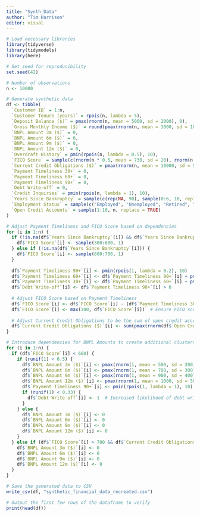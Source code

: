 ```yaml
---
title: "Synth_Data"
author: "Tim Harrison"
editor: visual
---
```


```r
# Load necessary libraries
library(tidyverse)
library(tidymodels)
library(here)

# Set seed for reproducibility
set.seed(42)

# Number of observations
n <- 10000

# Generate synthetic data
df <- tibble(
  `Customer ID` = 1:n,
  `Customer Tenure (years)` = rpois(n, lambda = 5),
  `Deposit Balance ($)` = pmax(rnorm(n, mean = 5000, sd = 2000), 0),
  `Gross Monthly Income ($)` = round(pmax(rnorm(n, mean = 3000, sd = 1000), 0), 2),
  `BNPL Amount 3m ($)` = 0,
  `BNPL Amount 6m ($)` = 0,
  `BNPL Amount 9m ($)` = 0,
  `BNPL Amount 12m ($)` = 0,
  `Overdraft History` = pmin(rpois(n, lambda = 0.5), 10),
  `FICO Score` = sample(c(rnorm(n * 0.5, mean = 730, sd = 20), rnorm(n * 0.5, mean = 650, sd = 20)), n, replace = TRUE),
  `Current Credit Obligations ($)` = pmax(rnorm(n, mean = 10000, sd = 5000), 0),
  `Payment Timeliness 30+` = 0,
  `Payment Timeliness 60+` = 0,
  `Payment Timeliness 90+` = 0,
  `Debt Write-off` = 0,
  `Credit Inquiries` = pmin(rpois(n, lambda = 1), 10),
  `Years Since Bankruptcy` = sample(c(rep(NA, 90), sample(0:6, 10, replace = TRUE)), n, replace = TRUE),
  `Employment Status` = sample(c("Employed", "Unemployed", "Retired", "Student"), n, replace = TRUE, prob = c(0.65, 0.15, 0.1, 0.1)),
  `Open Credit Accounts` = sample(1:10, n, replace = TRUE)
)

# Adjust Payment Timeliness and FICO Score based on dependencies
for (i in 1:n) {
  if (!is.na(df$`Years Since Bankruptcy`[i]) && df$`Years Since Bankruptcy`[i] < 1) {
    df$`FICO Score`[i] <- sample(300:600, 1)
  } else if (!is.na(df$`Years Since Bankruptcy`[i])) {
    df$`FICO Score`[i] <- sample(600:700, 1)
  }
  
  df$`Payment Timeliness 90+`[i] <- pmin(rpois(1, lambda = 0.2), 10)
  df$`Payment Timeliness 60+`[i] <- df$`Payment Timeliness 90+`[i] + pmin(rpois(1, lambda = 0.3), 10 - df$`Payment Timeliness 90+`[i])
  df$`Payment Timeliness 30+`[i] <- df$`Payment Timeliness 60+`[i] + pmin(rpois(1, lambda = 0.5), 10 - df$`Payment Timeliness 60+`[i])
  df$`Debt Write-off`[i] <- df$`Payment Timeliness 90+`[i] > 0
  
  # Adjust FICO Score based on Payment Timeliness
  df$`FICO Score`[i] <- df$`FICO Score`[i] - (df$`Payment Timeliness 30+`[i] * 10 + df$`Payment Timeliness 60+`[i] * 7 + df$`Payment Timeliness 90+`[i] * 5)
  df$`FICO Score`[i] <- max(300, df$`FICO Score`[i])  # Ensure FICO score is at least 300
  
  # Adjust Current Credit Obligations to be the sum of open credit accounts
  df$`Current Credit Obligations ($)`[i] <- sum(pmax(rnorm(df$`Open Credit Accounts`[i], mean = 2000, sd = 1000), 0))
}

# Introduce dependencies for BNPL Amounts to create additional clusters
for (i in 1:n) {
  if (df$`FICO Score`[i] < 660) {
    if (runif(1) < 0.5) {
      df$`BNPL Amount 3m ($)`[i] <- pmax(rnorm(1, mean = 500, sd = 200), 0)
      df$`BNPL Amount 6m ($)`[i] <- pmax(rnorm(1, mean = 700, sd = 300), 0)
      df$`BNPL Amount 9m ($)`[i] <- pmax(rnorm(1, mean = 900, sd = 400), 0)
      df$`BNPL Amount 12m ($)`[i] <- pmax(rnorm(1, mean = 1000, sd = 500), 0)
      df$`Payment Timeliness 90+`[i] <- pmin(rpois(1, lambda = 1), 10)  # Higher payment timeliness issues
      if (runif(1) < 0.33) {
        df$`Debt Write-off`[i] <- 1  # Increased likelihood of debt write-off
      }
    } else {
      df$`BNPL Amount 3m ($)`[i] <- 0
      df$`BNPL Amount 6m ($)`[i] <- 0
      df$`BNPL Amount 9m ($)`[i] <- 0
      df$`BNPL Amount 12m ($)`[i] <- 0
    }
  } else if (df$`FICO Score`[i] > 700 && df$`Current Credit Obligations ($)`[i] < 5000) {
    df$`BNPL Amount 3m ($)`[i] <- 0
    df$`BNPL Amount 6m ($)`[i] <- 0
    df$`BNPL Amount 9m ($)`[i] <- 0
    df$`BNPL Amount 12m ($)`[i] <- 0
  }
}

# Save the generated data to CSV
write_csv(df, "synthetic_financial_data_recreated.csv")

# Output the first few rows of the dataframe to verify
print(head(df))


```
